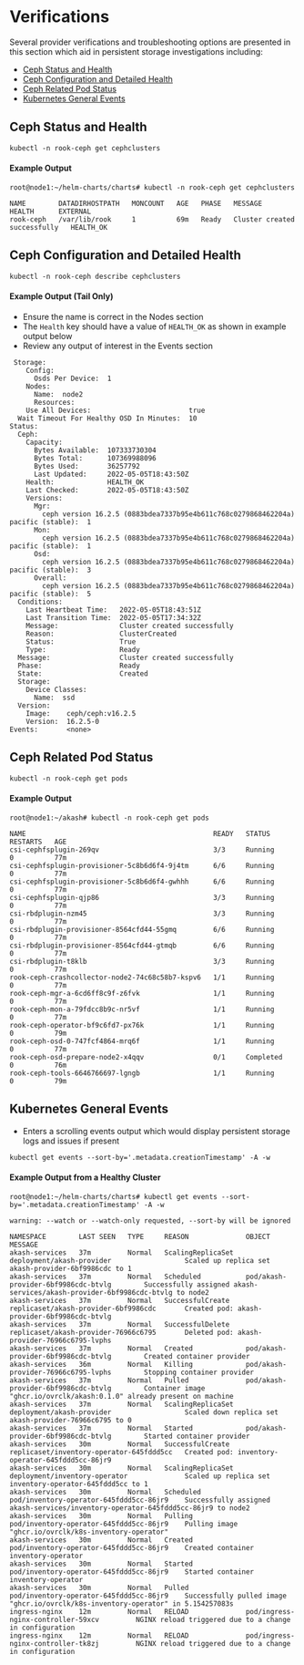 # Verifications

Several provider verifications and troubleshooting options are presented in this section which aid in persistent storage investigations including:

* [Ceph Status and Health](verifications.md#view-ceph-status-and-health)
* [Ceph Configuration and Detailed Health](verifications.md#view-ceph-configuration-and-detailed-health)
* [Ceph Related Pod Status](verifications.md#view-ceph-related-pods-status)
* [Kubernetes General Events](verifications.md#kubernetes-general-events)

## Ceph Status and Health

```
kubectl -n rook-ceph get cephclusters
```

#### **Example Output**

```
root@node1:~/helm-charts/charts# kubectl -n rook-ceph get cephclusters

NAME        DATADIRHOSTPATH   MONCOUNT   AGE   PHASE   MESSAGE                        HEALTH      EXTERNAL
rook-ceph   /var/lib/rook     1          69m   Ready   Cluster created successfully   HEALTH_OK
```

## Ceph Configuration and Detailed Health

```
kubectl -n rook-ceph describe cephclusters
```

#### **Example Output (Tail Only)**

* Ensure the name is correct in the Nodes section
* The `Health` key should have a value of `HEALTH_OK` as shown in example output below
* Review any output of interest in the Events section

```
 Storage:
    Config:
      Osds Per Device:  1
    Nodes:
      Name:  node2
      Resources:
    Use All Devices:                        true
  Wait Timeout For Healthy OSD In Minutes:  10
Status:
  Ceph:
    Capacity:
      Bytes Available:  107333730304
      Bytes Total:      107369988096
      Bytes Used:       36257792
      Last Updated:     2022-05-05T18:43:50Z
    Health:             HEALTH_OK
    Last Checked:       2022-05-05T18:43:50Z
    Versions:
      Mgr:
        ceph version 16.2.5 (0883bdea7337b95e4b611c768c0279868462204a) pacific (stable):  1
      Mon:
        ceph version 16.2.5 (0883bdea7337b95e4b611c768c0279868462204a) pacific (stable):  1
      Osd:
        ceph version 16.2.5 (0883bdea7337b95e4b611c768c0279868462204a) pacific (stable):  3
      Overall:
        ceph version 16.2.5 (0883bdea7337b95e4b611c768c0279868462204a) pacific (stable):  5
  Conditions:
    Last Heartbeat Time:   2022-05-05T18:43:51Z
    Last Transition Time:  2022-05-05T17:34:32Z
    Message:               Cluster created successfully
    Reason:                ClusterCreated
    Status:                True
    Type:                  Ready
  Message:                 Cluster created successfully
  Phase:                   Ready
  State:                   Created
  Storage:
    Device Classes:
      Name:  ssd
  Version:
    Image:    ceph/ceph:v16.2.5
    Version:  16.2.5-0
Events:       <none>
```

## **Ceph Related Pod Status**

```
kubectl -n rook-ceph get pods
```

#### Example Output

```
root@node1:~/akash# kubectl -n rook-ceph get pods

NAME                                              READY   STATUS      RESTARTS   AGE
csi-cephfsplugin-269qv                            3/3     Running     0          77m
csi-cephfsplugin-provisioner-5c8b6d6f4-9j4tm      6/6     Running     0          77m
csi-cephfsplugin-provisioner-5c8b6d6f4-gwhhh      6/6     Running     0          77m
csi-cephfsplugin-qjp86                            3/3     Running     0          77m
csi-rbdplugin-nzm45                               3/3     Running     0          77m
csi-rbdplugin-provisioner-8564cfd44-55gmq         6/6     Running     0          77m
csi-rbdplugin-provisioner-8564cfd44-gtmqb         6/6     Running     0          77m
csi-rbdplugin-t8klb                               3/3     Running     0          77m
rook-ceph-crashcollector-node2-74c68c58b7-kspv6   1/1     Running     0          77m
rook-ceph-mgr-a-6cd6ff8c9f-z6fvk                  1/1     Running     0          77m
rook-ceph-mon-a-79fdcc8b9c-nr5vf                  1/1     Running     0          77m
rook-ceph-operator-bf9c6fd7-px76k                 1/1     Running     0          79m
rook-ceph-osd-0-747fcf4864-mrq6f                  1/1     Running     0          77m
rook-ceph-osd-prepare-node2-x4qqv                 0/1     Completed   0          76m
rook-ceph-tools-6646766697-lgngb                  1/1     Running     0          79m
```

## Kubernetes General Events

* Enters a scrolling events output which would display persistent storage logs and issues if present

```
kubectl get events --sort-by='.metadata.creationTimestamp' -A -w
```

#### Example Output from a Healthy Cluster

```
root@node1:~/helm-charts/charts# kubectl get events --sort-by='.metadata.creationTimestamp' -A -w

warning: --watch or --watch-only requested, --sort-by will be ignored

NAMESPACE        LAST SEEN   TYPE     REASON              OBJECT                                     MESSAGE
akash-services   37m         Normal   ScalingReplicaSet   deployment/akash-provider                  Scaled up replica set akash-provider-6bf9986cdc to 1
akash-services   37m         Normal   Scheduled           pod/akash-provider-6bf9986cdc-btvlg        Successfully assigned akash-services/akash-provider-6bf9986cdc-btvlg to node2
akash-services   37m         Normal   SuccessfulCreate    replicaset/akash-provider-6bf9986cdc       Created pod: akash-provider-6bf9986cdc-btvlg
akash-services   37m         Normal   SuccessfulDelete    replicaset/akash-provider-76966c6795       Deleted pod: akash-provider-76966c6795-lvphs
akash-services   37m         Normal   Created             pod/akash-provider-6bf9986cdc-btvlg        Created container provider
akash-services   36m         Normal   Killing             pod/akash-provider-76966c6795-lvphs        Stopping container provider
akash-services   37m         Normal   Pulled              pod/akash-provider-6bf9986cdc-btvlg        Container image "ghcr.io/ovrclk/akash:0.1.0" already present on machine
akash-services   37m         Normal   ScalingReplicaSet   deployment/akash-provider                  Scaled down replica set akash-provider-76966c6795 to 0
akash-services   37m         Normal   Started             pod/akash-provider-6bf9986cdc-btvlg        Started container provider
akash-services   30m         Normal   SuccessfulCreate    replicaset/inventory-operator-645fddd5cc   Created pod: inventory-operator-645fddd5cc-86jr9
akash-services   30m         Normal   ScalingReplicaSet   deployment/inventory-operator              Scaled up replica set inventory-operator-645fddd5cc to 1
akash-services   30m         Normal   Scheduled           pod/inventory-operator-645fddd5cc-86jr9    Successfully assigned akash-services/inventory-operator-645fddd5cc-86jr9 to node2
akash-services   30m         Normal   Pulling             pod/inventory-operator-645fddd5cc-86jr9    Pulling image "ghcr.io/ovrclk/k8s-inventory-operator"
akash-services   30m         Normal   Created             pod/inventory-operator-645fddd5cc-86jr9    Created container inventory-operator
akash-services   30m         Normal   Started             pod/inventory-operator-645fddd5cc-86jr9    Started container inventory-operator
akash-services   30m         Normal   Pulled              pod/inventory-operator-645fddd5cc-86jr9    Successfully pulled image "ghcr.io/ovrclk/k8s-inventory-operator" in 5.154257083s
ingress-nginx    12m         Normal   RELOAD              pod/ingress-nginx-controller-59xcv         NGINX reload triggered due to a change in configuration
ingress-nginx    12m         Normal   RELOAD              pod/ingress-nginx-controller-tk8zj         NGINX reload triggered due to a change in configuration
```
